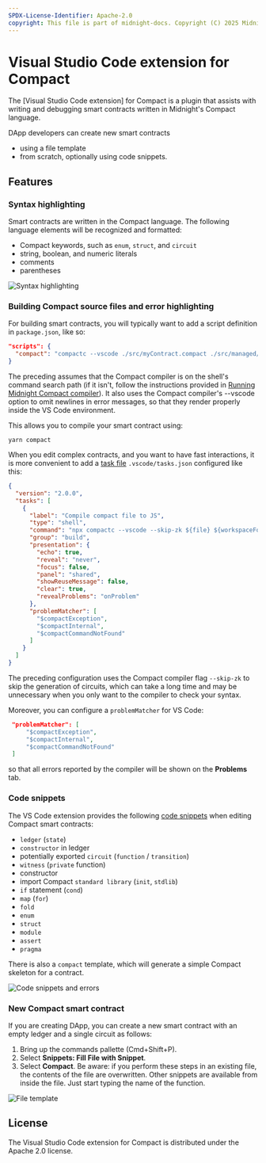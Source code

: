 ```yaml
---
SPDX-License-Identifier: Apache-2.0
copyright: This file is part of midnight-docs. Copyright (C) 2025 Midnight Foundation. Licensed under the Apache License, Version 2.0 (the "License"); You may not use this file except in compliance with the License. You may obtain a copy of the License at http://www.apache.org/licenses/LICENSE-2.0 Unless required by applicable law or agreed to in writing, software distributed under the License is distributed on an "AS IS" BASIS, WITHOUT WARRANTIES OR CONDITIONS OF ANY KIND, either express or implied. See the License for the specific language governing permissions and limitations under the License.
---
```


# Visual Studio Code extension for Compact

The [Visual Studio Code extension] for Compact is a plugin
that assists with writing and debugging smart contracts written in Midnight's Compact language.

DApp developers can create new smart contracts
* using a file template
* from scratch, optionally using code snippets.

## Features

### Syntax highlighting

Smart contracts are written in the Compact language.  The following language elements
will be recognized and formatted:
* Compact keywords, such as `enum`, `struct`, and `circuit`
* string, boolean, and numeric literals
* comments
* parentheses

![Syntax highlighting](/img/vsc-plugin/compact-syntax.png)

### Building Compact source files and error highlighting

For building smart contracts, you will typically want to add a script definition in `package.json`, like so:
```json
"scripts": {
  "compact": "compactc --vscode ./src/myContract.compact ./src/managed/myContract"
}
```
The preceding assumes that the Compact compiler is on the shell's command search path 
(if it isn't, follow the instructions provided in [Running Midnight Compact compiler](../../../../develop/tutorial/building/counter-build#compile-the-code)). It also uses the Compact compiler's --vscode option to omit newlines in error messages, so that they render properly inside the VS Code environment.

This allows you to compile your smart contract using:
```shell
yarn compact
```

When you edit complex contracts, and you want to have fast interactions, it is more convenient to 
add a [task file](https://code.visualstudio.com/docs/editor/tasks) `.vscode/tasks.json` configured like this:
```json
{
  "version": "2.0.0",
  "tasks": [
    {
      "label": "Compile compact file to JS",
      "type": "shell",
      "command": "npx compactc --vscode --skip-zk ${file} ${workspaceFolder}/src/managed",
      "group": "build",
      "presentation": {
        "echo": true,
        "reveal": "never",
        "focus": false,
        "panel": "shared",
        "showReuseMessage": false,
        "clear": true,
        "revealProblems": "onProblem"
      },
      "problemMatcher": [
        "$compactException",
        "$compactInternal",
        "$compactCommandNotFound"
      ]
    }
  ]
}
```

The preceding configuration uses the
Compact compiler flag `--skip-zk` to skip the generation of circuits,
which can take a long time and may be unnecessary when you only want
to the compiler to check your syntax.

Moreover, you can configure a `problemMatcher` for VS Code:
```json
 "problemMatcher": [
     "$compactException",
     "$compactInternal",
     "$compactCommandNotFound"
 ]
```
so that all errors reported by the compiler will be shown on the **Problems** tab.

### Code snippets

The VS Code extension provides the following [code snippets](https://code.visualstudio.com/docs/editor/userdefinedsnippets) when editing Compact smart contracts:
* `ledger` (`state`)
* `constructor` in ledger
* potentially exported `circuit` (`function` / `transition`)
* `witness` (`private` function)
* constructor
* import Compact `standard library` (`init`, `stdlib`)
* `if` statement (`cond`)
* `map` (`for`)
* `fold`
* `enum`
* `struct`
* `module`
* `assert`
* `pragma`

There is also a `compact` template, which will generate a simple Compact skeleton for a contract.

![Code snippets and errors](/img/vsc-plugin/code-snippets-errors.gif)

### New Compact smart contract

If you are creating DApp, you can create a new smart contract 
with an empty ledger and a single circuit as follows:
1. Bring up the commands pallette (Cmd+Shift+P).
2. Select **Snippets: Fill File with Snippet**.
3. Select **Compact**.
Be aware: if you perform these steps in an existing file, the contents of the file are overwritten.
Other snippets are available from inside the file. Just start typing the name of the function.

![File template](/img/vsc-plugin/file-template.gif)

## License

The Visual Studio Code extension for Compact is distributed under the Apache 2.0 license.
